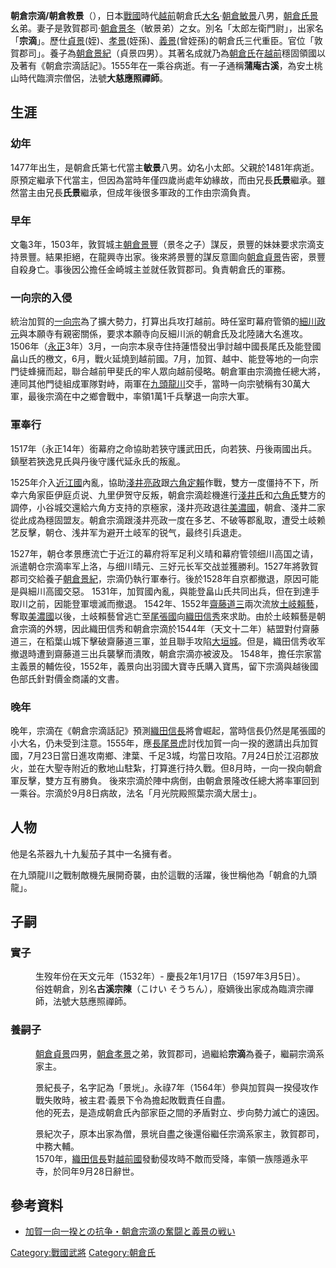 {{japanese|japanese=朝倉宗滴|kana=あさくら そうてき|romaji=Asakura Sōteki}}

'''朝倉宗滴/朝倉教景'''（{{bd|1477年||1555年|9月23日|catIdx=Asakura Souteki}}），日本[[戰國_(日本)|戰國]]時代[[越前國|越前]]朝倉氏[[大名_(稱謂)|大名]]·[[朝倉孝景|朝倉敏景]]八男，[[朝倉氏景|朝倉氏景]]幺弟。妻子是敦賀郡司·[[朝倉景冬|朝倉景冬]]（敏景弟）之女。別名「太郎左衛門尉」，出家名「'''宗滴'''」。歷仕[[朝倉貞景|貞景]](姪)、[[朝倉孝景_(第10代當主)|孝景]](姪孫)、[[朝倉義景|義景]](曾姪孫)的朝倉氏三代重臣。官位「敦賀郡司」。養子為[[朝倉景紀|朝倉景紀]]（貞景四男）。其著名成就乃為[[朝倉氏|朝倉氏]]在[[越前國|越前]]穩固領國以及著有《朝倉宗滴話記》。1555年在一乘谷病逝。有一子通稱'''蒲庵古溪'''，為安土桃山時代臨濟宗僧侶，法號'''大慈應照禪師'''。

==生涯==
===幼年===
1477年出生，是朝倉氏第七代當主'''敏景'''八男。幼名小太郎。父親於1481年病逝。<br/>原預定繼承下代當主，但因為當時年僅四歲尚處年幼緣故，而由兄長'''氏景'''繼承。雖然當主由兄長'''氏景'''繼承，但成年後很多軍政的工作由宗滴負責。

===早年===
文龜3年，1503年，敦賀城主[[朝倉景豐|朝倉景豐]]（景冬之子）謀反，景豐的妹妹要求宗滴支持景豐。結果拒絕，在龍興寺出家。後來將景豐的謀反意圖向[[朝倉貞景|朝倉貞景]]告密，景豐自殺身亡。事後因公擔任金崎城主並就任敦賀郡司。負責朝倉氏的軍務。

===一向宗的入侵===
統治加賀的[[一向宗|一向宗]]為了擴大勢力，打算出兵攻打越前。時任室町幕府管領的[[細川政元|細川政元]]與本願寺有親密關係，要求本願寺向反細川派的朝倉氏及北陸諸大名進攻。1506年（[[永正|永正]]3年）3月，一向宗本泉寺住持蓮悟發出爭討越中國長尾氏及能登國畠山氏的檄文，6月，戰火延燒到越前國。7月，加賀、越中、能登等地的一向宗門徒蜂擁而起，聯合越前甲斐氏的牢人眾向越前侵略。朝倉軍由宗滴擔任總大將，連同其他門徒組成軍隊對峙，兩軍在[[九頭龍川之戰|九頭龍川]]交手，當時一向宗號稱有30萬大軍，最後宗滴在中之鄉會戰中，率領1萬1千兵擊退一向宗大軍。

===軍奉行===

1517年（永正14年）銜幕府之命協助若狹守護武田氏，向若狹、丹後兩國出兵。鎮壓若狹逸見氏與丹後守護代延永氏的叛亂。

1525年介入[[近江國|近江國]]內亂，協助[[淺井亮政|淺井亮政]]跟[[六角定賴|六角定賴]]作戰，雙方一度僵持不下，所幸六角家臣伊庭贞说、九里伊贺守反叛，朝倉宗滴趁機進行[[淺井氏|淺井氏]]和[[六角氏|六角氏]]雙方的調停，小谷城交還給六角方支持的京極家，淺井亮政退往[[美濃國|美濃國]]，朝倉、淺井二家從此成為穩固盟友。朝倉宗滴跟淺井亮政一度在多艺、不破等郡亂取，遭受土岐赖艺反擊，朝仓、浅井军为避开土岐军的锐气，最终引兵退走。

1527年，朝仓孝景應流亡于近江的幕府将军足利义晴和幕府管领细川高国之请，派遣朝仓宗滴率军上洛，与细川晴元、三好元长军交战並獲勝利。1527年將敦賀郡司交給養子[[朝倉景紀|朝倉景紀]]，宗滴仍執行軍奉行。後於1528年自京都撤退，原因可能是與細川高國交惡。
1531年，加賀國內亂，與能登畠山氏共同出兵，但在到達手取川之前，因能登軍壞滅而撤退。
1542年、1552年[[齋藤道三|齋藤道三]]兩次流放[[土岐賴藝|土岐賴藝]]，奪取[[美濃國|美濃國]]以後，土岐賴藝曾逃亡至[[尾張國|尾張國]]向[[織田信秀|織田信秀]]來求助。由於土岐賴藝是朝倉宗滴的外甥，因此織田信秀和朝倉宗滴於1544年（天文十二年）結盟對付齋藤道三，在稻葉山城下擊破齋藤道三軍，並且聯手攻陷[[大垣城|大垣城]]。但是，織田信秀收军撤退時遭到齋藤道三出兵襲擊而潰敗，朝倉宗滴亦被波及。
1548年，擔任宗家當主義景的輔佐役，1552年，義景向出羽國大寶寺氏購入寶馬，留下宗滴與越後國色部氏針對價金商議的文書。

===晚年===
晚年，宗滴在《朝倉宗滴話記》預測[[織田信長|織田信長]]將會崛起，當時信長仍然是尾張國的小大名，仍未受到注意。1555年，應[[長尾景虎|長尾景虎]]討伐加賀一向一揆的邀請出兵加賀國，7月23日當日進攻南鄉、津葉、千足3城，均當日攻陷。7月24日於江沼郡放火，並在大聖寺附近的敷地山駐紮，打算進行持久戰。但8月時，一向一揆向朝倉軍反擊，雙方互有勝負。 後來宗滴於陣中病倒，由朝倉景隆改任總大將率軍回到一乘谷。宗滴於9月8日病故，法名「月光院殿照葉宗滴大居士」。

==人物==
他是名茶器九十九髪茄子其中一名擁有者。

在九頭龍川之戰制敵機先展開奇襲，由於這戰的活躍，後世稱他為「朝倉的九頭龍」。

== 子嗣 ==
=== 實子 ===
; {{nihongo|蒲庵古溪|ほあん こけい}}
: 生歿年份在天文元年（1532年）- 慶長2年1月17日（1597年3月5日）。
: 俗姓朝倉，別名'''古溪宗陳'''（こけい そうちん），廢嫡後出家成為臨濟宗禪師，法號大慈應照禪師。

=== 養嗣子 ===
; {{nihongo|朝倉景紀|あさくら かげとし}}
: [[朝倉貞景|朝倉貞景]]四男，[[朝倉孝景_(第10代當主)|朝倉孝景]]之弟，敦賀郡司，過繼給'''宗滴'''為養子，繼嗣宗滴系家主。
:; {{nihongo|朝倉景垙|あさくら かげみつ}}
: 景紀長子，名字記為「景垙」。永祿7年（1564年）參與加賀與一揆侵攻作戰失敗時，被主君·義景下令為擔起敗戰責任自盡。
: 他的死去，是造成朝倉氏內部家臣之間的矛盾對立、步向勢力滅亡的遠因。
:; {{nihongo|[[朝倉景恆|朝倉景恆]]|あさくら かげつね}}
: 景紀次子，原本出家為僧，景垙自盡之後還俗繼任宗滴系家主，敦賀郡司，中務大輔。
: 1570年，[[織田信長|織田信長]]對[[越前國|越前國]]發動侵攻時不敵而受降，率領一族隱遁永平寺，於同年9月28日辭世。

==參考資料==
*[https://web.archive.org/web/20080705094133/http://okhome.hp.infoseek.co.jp/war/war051.html 加賀一向一揆との抗争・朝倉宗滴の奮闘と義景の戦い]

{{DEFAULTSORT:Asakura Souteki}}
[[Category:戰國武將|Category:戰國武將]]
[[Category:朝倉氏|Category:朝倉氏]]
